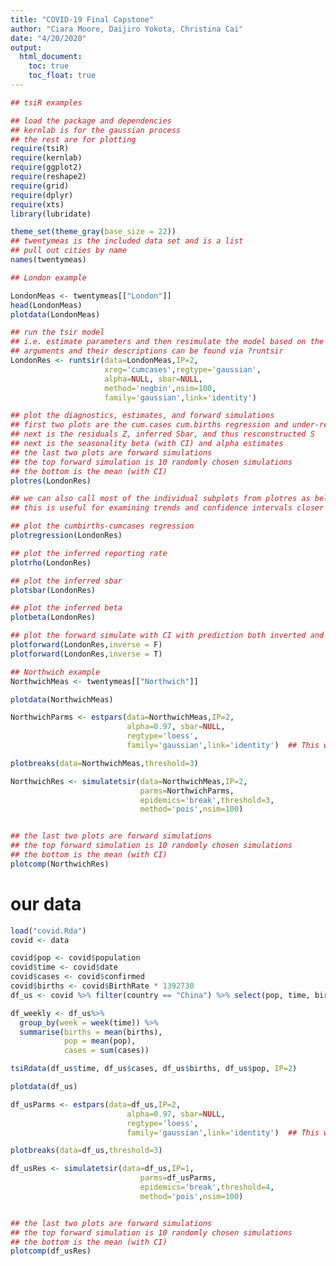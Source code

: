 ```yaml
---
title: "COVID-19 Final Capstone"
author: "Ciara Moore, Daijiro Yokota, Christina Cai"
date: "4/20/2020"
output:
  html_document:
    toc: true
    toc_float: true
---
```


```r
## tsiR examples

## load the package and dependencies
## kernlab is for the gaussian process 
## the rest are for plotting 
require(tsiR)
require(kernlab)
require(ggplot2)
require(reshape2)
require(grid)
require(dplyr)
require(xts)
library(lubridate)

```


```r

theme_set(theme_gray(base_size = 22))
## twentymeas is the included data set and is a list
## pull out cities by name 
names(twentymeas)
```



```r

## London example

LondonMeas <- twentymeas[["London"]]
head(LondonMeas)
plotdata(LondonMeas)
```



```r

## run the tsir model
## i.e. estimate parameters and then resimulate the model based on the fitted data
## arguments and their descriptions can be found via ?runtsir
LondonRes <- runtsir(data=LondonMeas,IP=2,
                     xreg='cumcases',regtype='gaussian',
                     alpha=NULL, sbar=NULL,
                     method='negbin',nsim=100,
                     family='gaussian',link='identity')
```


```r

## plot the diagnostics, estimates, and forward simulations
## first two plots are the cum.cases cum.births regression and under-reporting
## next is the residuals Z, inferred Sbar, and thus resconstructed S
## next is the seasonality beta (with CI) and alpha estimates 
## the last two plots are forward simulations 
## the top forward simulation is 10 randomly chosen simulations
## the bottom is the mean (with CI)
plotres(LondonRes)
```

```r

## we can also call most of the individual subplots from plotres as below
## this is useful for examining trends and confidence intervals closer

## plot the cumbirths-cumcases regression
plotregression(LondonRes)

## plot the inferred reporting rate
plotrho(LondonRes)

## plot the inferred sbar
plotsbar(LondonRes)

## plot the inferred beta
plotbeta(LondonRes)

## plot the forward simulate with CI with prediction both inverted and not
plotforward(LondonRes,inverse = F)
plotforward(LondonRes,inverse = T)

```


```r

## Northwich example
NorthwichMeas <- twentymeas[["Northwich"]]

plotdata(NorthwichMeas)

NorthwichParms <- estpars(data=NorthwichMeas,IP=2,
                          alpha=0.97, sbar=NULL,
                          regtype='loess',
                          family='gaussian',link='identity')  ## This was changed to gaussian to make this model Bayesian

plotbreaks(data=NorthwichMeas,threshold=3)

NorthwichRes <- simulatetsir(data=NorthwichMeas,IP=2,
                             parms=NorthwichParms,
                             epidemics='break',threshold=3,
                             method='pois',nsim=100)


## the last two plots are forward simulations 
## the top forward simulation is 10 randomly chosen simulations
## the bottom is the mean (with CI)
plotcomp(NorthwichRes)

```



# our data
```r
load("covid.Rda")
covid <- data

covid$pop <- covid$population
covid$time <- covid$date
covid$cases <- covid$confirmed
covid$births <- covid$BirthRate * 1392730
df_us <- covid %>% filter(country == "China") %>% select(pop, time, births, cases)

df_weekly <- df_us%>%
  group_by(week = week(time)) %>% 
  summarise(births = mean(births),
            pop = mean(pop),
            cases = sum(cases))

tsiRdata(df_us$time, df_us$cases, df_us$births, df_us$pop, IP=2)

plotdata(df_us)
```


```r
df_usParms <- estpars(data=df_us,IP=2,
                          alpha=0.97, sbar=NULL,
                          regtype='loess',
                          family='gaussian',link='identity')  ## This was changed to gaussian to make this model Bayesian

plotbreaks(data=df_us,threshold=3)

df_usRes <- simulatetsir(data=df_us,IP=1,
                             parms=df_usParms,
                             epidemics='break',threshold=4,
                             method='pois',nsim=100)


## the last two plots are forward simulations 
## the top forward simulation is 10 randomly chosen simulations
## the bottom is the mean (with CI)
plotcomp(df_usRes)

```

